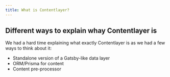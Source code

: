 ```yaml
---
title: What is Contentlayer?
---
```


## Different ways to explain whay Contentlayer is

We had a hard time explaining what exactly Contentlayer is as we had a few ways to think about it:

- Standalone version of a Gatsby-like data layer
- ORM/Prisma for content
- Content pre-processor
